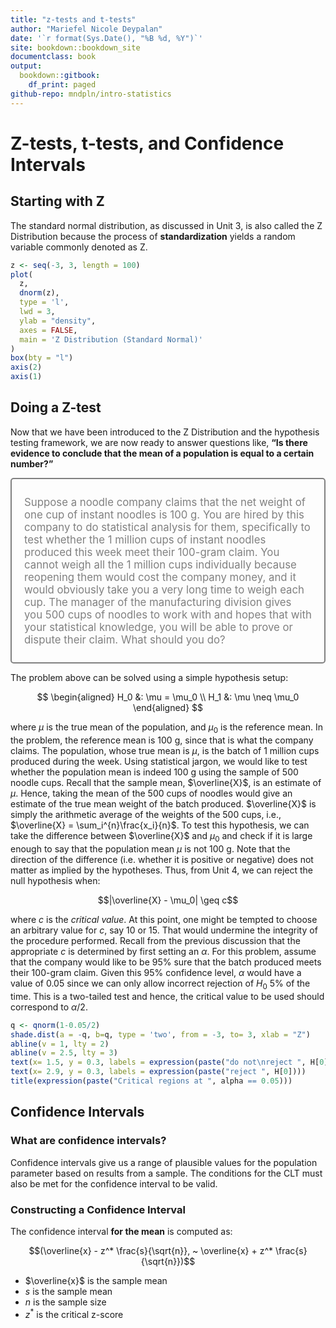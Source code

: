 ```yaml
---
title: "z-tests and t-tests"
author: "Mariefel Nicole Deypalan"
date: '`r format(Sys.Date(), "%B %d, %Y")`'
site: bookdown::bookdown_site
documentclass: book
output:
  bookdown::gitbook:
    df_print: paged
github-repo: mndpln/intro-statistics
---
```


# Z-tests, t-tests, and Confidence Intervals  

<style>
.prob {
  color: gray;
  font-size:120%;
  border: 2px solid gray;
  border-radius: 5px;
  padding-left: 20px;
  padding-right: 20px;
  padding-top: 10px;
  padding-bottom: 10px;
}
</style>

## Starting with Z  

The standard normal distribution, as discussed in Unit 3, is also called the Z Distribution because the process of **standardization** yields a random variable commonly denoted as Z.  

```r
z <- seq(-3, 3, length = 100)
plot(
  z,
  dnorm(z),
  type = 'l',
  lwd = 3,
  ylab = "density",
  axes = FALSE,
  main = 'Z Distribution (Standard Normal)'
)
box(bty = "l")
axis(2)
axis(1)
```

## Doing a Z-test  

Now that we have been introduced to the Z Distribution and the hypothesis testing framework, we are now ready to answer questions like, **"Is there evidence to conclude that the mean of a population is equal to a certain number?"**  

<div class="prob">  
Suppose a noodle company claims that the net weight of one cup of instant noodles is 100 g. You are hired by this company to do statistical analysis for them, specifically to test whether the 1 million cups of instant noodles produced this week meet their 100-gram claim. You cannot weigh all the 1 million cups individually because reopening them would cost the company money, and it would obviously take you a very long time to weigh each cup. The manager of the manufacturing division gives you 500 cups of noodles to work with and hopes that with your statistical knowledge, you will be able to prove or dispute their claim. What should you do?  
</div>  

The problem above can be solved using a simple hypothesis setup:  

$$
\begin{aligned}
  H_0 &: \mu = \mu_0 \\
  H_1 &: \mu \neq \mu_0
\end{aligned}
$$

where $\mu$ is the true mean of the population, and $\mu_0$ is the reference mean. In the problem, the reference mean is 100 g, since that is what the company claims. The population, whose true mean is $\mu$, is the batch of 1 million cups produced during the week. Using statistical jargon, we would like to test whether the population mean is indeed 100 g using the sample of 500 noodle cups. Recall that the sample mean, $\overline{X}$, is an estimate of $\mu$. Hence, taking the mean of the 500 cups of noodles would give an estimate of the true mean weight of the batch produced. $\overline{X}$ is simply the arithmetic average of the weights of the 500 cups, i.e., $\overline{X} = \sum_i^{n}\frac{x_i}{n}$. To test this hypothesis, we can take the difference between $\overline{X}$ and $\mu_0$ and check if it is large enough to say that the population mean $\mu$ is not 100 g. Note that the direction of the difference (i.e. whether it is positive or negative) does not matter as implied by the hypotheses. Thus, from Unit 4, we can reject the null hypothesis when:  

$$|\overline{X} - \mu_0| \geq c$$

where $c$ is the *critical value*. At this point, one might be tempted to choose an arbitrary value for $c$, say 10 or 15. That would undermine the integrity of the procedure performed. Recall from the previous discussion that the appropriate $c$ is determined by first setting an $\alpha$. For this problem, assume that the company would like to be 95% sure that the batch produced meets their 100-gram claim. Given this 95% confidence level, $\alpha$ would have a value of 0.05 since we can only allow incorrect rejection of $H_0$ 5% of the time. This is a two-tailed test and hence, the critical value to be used should correspond to $\alpha/2$.  

```r
q <- qnorm(1-0.05/2)
shade.dist(a = -q, b=q, type = 'two', from = -3, to= 3, xlab = "Z")
abline(v = 1, lty = 2)
abline(v = 2.5, lty = 3)
text(x= 1.5, y = 0.3, labels = expression(paste("do not\nreject ", H[0])))
text(x= 2.9, y = 0.3, labels = expression(paste("reject ", H[0])))
title(expression(paste("Critical regions at ", alpha == 0.05)))
```

## Confidence Intervals  

### What are confidence intervals?    

Confidence intervals give us a range of plausible values for the population parameter based on results from a sample. The conditions for the CLT must also be met for the confidence interval to be valid.  

### Constructing a Confidence Interval  

The confidence interval **for the mean** is computed as:  

$$(\overline{x} - z^* \frac{s}{\sqrt{n}}, ~ \overline{x} + z^* \frac{s}{\sqrt{n}})$$

* $\overline{x}$ is the sample mean  
* $s$ is the sample mean  
* $n$ is the sample size  
* $z^*$ is the critical z-score  

<br>

